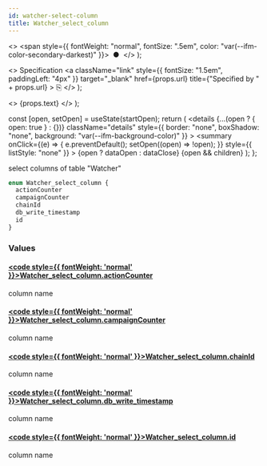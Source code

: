 ```yaml
---
id: watcher-select-column
title: Watcher_select_column
---
```


<head>
  <meta content="noindex" name="robots" />
  <meta charset="utf-8" />
</head>

  <>
    <span style={{ fontWeight: "normal", fontSize: ".5em", color: "var(--ifm-color-secondary-darkest)" }}>
      &nbsp;●&nbsp;
    </span>
  </>
);

  <>
    Specification
    <a
      className="link"
      style={{ fontSize: "1.5em", paddingLeft: "4px" }}
      target="_blank"
      href={props.url}
      title={"Specified by " + props.url}
    >
      ⎘
    </a>
  </>
);

  <>
    <span className={props.class}>{props.text}</span>
  </>
);


  const [open, setOpen] = useState(startOpen);
  return (
    <details
      {...(open ? { open: true } : {})}
      className="details"
      style={{ border: "none", boxShadow: "none", background: "var(--ifm-background-color)" }}
    >
      <summary
        onClick={(e) => {
          e.preventDefault();
          setOpen((open) => !open);
        }}
        style={{ listStyle: "none" }}
      >
        {open ? dataOpen : dataClose}
      </summary>
      {open && children}
    </details>
  );
};

select columns of table "Watcher"

```graphql
enum Watcher_select_column {
  actionCounter
  campaignCounter
  chainId
  db_write_timestamp
  id
}
```

### Values

#### [<code style={{ fontWeight: 'normal' }}>Watcher_select_column.<b>actionCounter</b></code>](#)

column name

#### [<code style={{ fontWeight: 'normal' }}>Watcher_select_column.<b>campaignCounter</b></code>](#)

column name

#### [<code style={{ fontWeight: 'normal' }}>Watcher_select_column.<b>chainId</b></code>](#)

column name

#### [<code style={{ fontWeight: 'normal' }}>Watcher_select_column.<b>db_write_timestamp</b></code>](#)

column name

#### [<code style={{ fontWeight: 'normal' }}>Watcher_select_column.<b>id</b></code>](#)

column name
